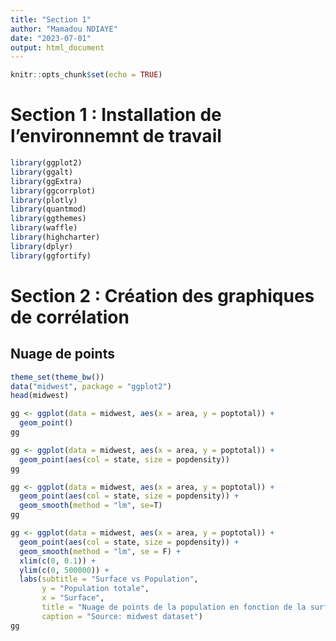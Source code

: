 ```yaml
---
title: "Section 1"
author: "Mamadou NDIAYE"
date: "2023-07-01"
output: html_document
---
```


```r
knitr::opts_chunk$set(echo = TRUE)
```

# Section 1 : Installation de l'environnemnt de travail

```r
library(ggplot2)
library(ggalt)
library(ggExtra)
library(ggcorrplot)
library(plotly)
library(quantmod)
library(ggthemes)
library(waffle)
library(highcharter)
library(dplyr)
library(ggfortify)
```

# Section 2 : Création des graphiques de corrélation

## Nuage de points

```r
theme_set(theme_bw())
data("midwest", package = "ggplot2")
head(midwest)
```

```r
gg <- ggplot(data = midwest, aes(x = area, y = poptotal)) +
  geom_point()
gg
```



```r
gg <- ggplot(data = midwest, aes(x = area, y = poptotal)) +
  geom_point(aes(col = state, size = popdensity))
gg
```


```r
gg <- ggplot(data = midwest, aes(x = area, y = poptotal)) +
  geom_point(aes(col = state, size = popdensity)) +
  geom_smooth(method = "lm", se=T)
gg
```

```r
gg <- ggplot(data = midwest, aes(x = area, y = poptotal)) +
  geom_point(aes(col = state, size = popdensity)) +
  geom_smooth(method = "lm", se = F) +
  xlim(c(0, 0.1)) +
  ylim(c(0, 500000)) +
  labs(subtitle = "Surface vs Population",
       y = "Population totale",
       x = "Surface",
       title = "Nuage de points de la population en fonction de la surface du comté",
       caption = "Source: midwest dataset")
gg
```






















